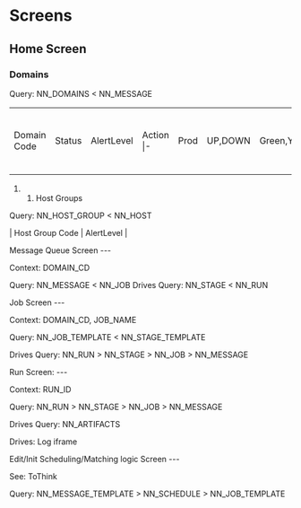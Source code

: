 = Screens =

== Home Screen ==

=== Domains ===

Query: NN_DOMAINS < NN_MESSAGE

{|
| Domain Code || Status || AlertLevel || Action |-
| Prod || UP,DOWN || Green,Yellow,Red || UP -> Shutdown, DOWN -> Startup |
|}


### Host Groups

Query: NN_HOST_GROUP < NN_HOST

| Host Group Code | AlertLevel |


Message Queue Screen
---

Context: DOMAIN_CD

Query: NN_MESSAGE < NN_JOB 
Drives Query: NN_STAGE < NN_RUN


Job Screen
---

Context: DOMAIN_CD, JOB_NAME

Query: NN_JOB_TEMPLATE < NN_STAGE_TEMPLATE

Drives Query: NN_RUN > NN_STAGE > NN_JOB > NN_MESSAGE


Run Screen:
---

Context: RUN_ID

Query: NN_RUN > NN_STAGE > NN_JOB > NN_MESSAGE

Drives Query: NN_ARTIFACTS

Drives: Log iframe


Edit/Init Scheduling/Matching logic Screen
---

See: ToThink

Query: NN_MESSAGE_TEMPLATE > NN_SCHEDULE > NN_JOB_TEMPLATE
 








